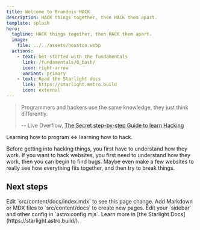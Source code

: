 ```yaml
---
title: Welcome to Brandeis HACK
description: HACK things together, then HACK them apart.
template: splash
hero:
  tagline: HACK things together, then HACK them apart.
  image:
    file: ../../assets/houston.webp
  actions:
    - text: Get started with the fundamentals
      link: /fundamentals/0_bash/
      icon: right-arrow
      variant: primary
    - text: Read the Starlight docs
      link: https://starlight.astro.build
      icon: external
---
```



<Counter client:load />

> Programmers and hackers use the same knowledge, they just think differently.
>
> -- Live Overflow,
> [The Secret step-by-step Guide to learn Hacking](https://www.youtube.com/watch?v=2TofunAI6fUA)

Learning how to program $\iff$ learning how to hack.

Before getting into hacking things, you first have to understand how they work.
If you want to hack websites, you first need to understand how they work, then
you can begin to find bugs. Maybe even make a few websites to really see how
everything fits together, and then try to break things.

## Next steps


<CardGrid stagger>
  <Card title="Update content" icon="pencil">
    Edit `src/content/docs/index.mdx` to see this page change.
  </Card>
  <Card title="Add new content" icon="add-document">
    Add Markdown or MDX files to `src/content/docs` to create new pages.
  </Card>
  <Card title="Configure your site" icon="setting">
    Edit your `sidebar` and other config in `astro.config.mjs`.
  </Card>
  <Card title="Read the docs" icon="open-book">
    Learn more in [the Starlight Docs](https://starlight.astro.build/).
  </Card>
</CardGrid>
